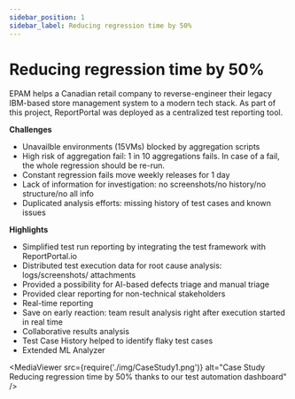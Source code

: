 ```yaml
---
sidebar_position: 1
sidebar_label: Reducing regression time by 50%
---
```



# Reducing regression time by 50%

EPAM helps a Canadian retail company to reverse-engineer their legacy IBM-based store management system to a modern tech stack. As part of this project, ReportPortal was deployed as a centralized test reporting tool.

**Challenges**

- Unavailble environments (15VMs) blocked by aggregation scripts
- High risk of aggregation fail: 1 in 10 aggregations fails. In case of a fail, the whole regression should be re-run.
- Constant regression fails move weekly releases for 1 day
- Lack of information for investigation: no screenshots/no history/no structure/no all info
- Duplicated analysis efforts: missing history of test cases and known issues

**Highlights**

- Simplified test run reporting by integrating the test framework with ReportPortal.io
- Distributed test execution data for root cause analysis: logs/screenshots/ attachments
- Provided a possibility for AI-based defects triage and manual triage
- Provided clear reporting for non-technical stakeholders
- Real-time reporting
- Save on early reaction: team result analysis right after execution started in real time
- Collaborative results analysis
- Test Case History helped to identify flaky test cases
- Extended ML Analyzer

<MediaViewer src={require('./img/CaseStudy1.png')} alt="Case Study Reducing regression time by 50% thanks to our test automation dashboard" />

